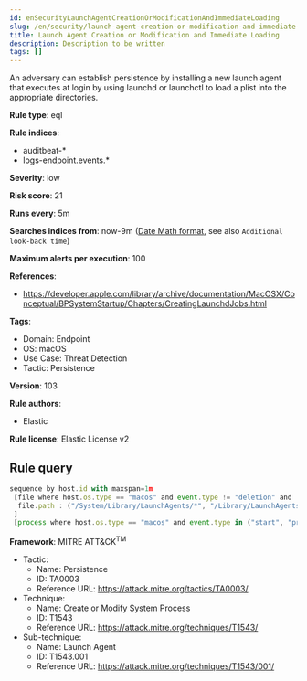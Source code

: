 ```yaml
---
id: enSecurityLaunchAgentCreationOrModificationAndImmediateLoading
slug: /en/security/launch-agent-creation-or-modification-and-immediate-loading
title: Launch Agent Creation or Modification and Immediate Loading
description: Description to be written
tags: []
---
```


<div id="launch-agent-creation-or-modification-and-immediate-loading"></div>

An adversary can establish persistence by installing a new launch agent that executes at login by using launchd or launchctl to load a plist into the appropriate directories.

**Rule type**: eql

**Rule indices**: 

* auditbeat-*
* logs-endpoint.events.*

**Severity**: low

**Risk score**: 21

**Runs every**: 5m

**Searches indices from**: now-9m ([Date Math format](((ref))/common-options.html#date-math), see also <DocLink id="enSecurityRulesUiCreate" section="set-the-rules-schedule">`Additional look-back time`</DocLink>)

**Maximum alerts per execution**: 100

**References**: 

* https://developer.apple.com/library/archive/documentation/MacOSX/Conceptual/BPSystemStartup/Chapters/CreatingLaunchdJobs.html

**Tags**: 

* Domain: Endpoint
* OS: macOS
* Use Case: Threat Detection
* Tactic: Persistence

**Version**: 103

**Rule authors**: 

* Elastic

**Rule license**: Elastic License v2

## Rule query

```js
sequence by host.id with maxspan=1m
 [file where host.os.type == "macos" and event.type != "deletion" and
  file.path : ("/System/Library/LaunchAgents/*", "/Library/LaunchAgents/*", "/Users/*/Library/LaunchAgents/*")
 ]
 [process where host.os.type == "macos" and event.type in ("start", "process_started") and process.name == "launchctl" and process.args == "load"]

```

**Framework**: MITRE ATT&CK<sup>TM</sup>

* Tactic:
    * Name: Persistence
    * ID: TA0003
    * Reference URL: https://attack.mitre.org/tactics/TA0003/
* Technique:
    * Name: Create or Modify System Process
    * ID: T1543
    * Reference URL: https://attack.mitre.org/techniques/T1543/
* Sub-technique:
    * Name: Launch Agent
    * ID: T1543.001
    * Reference URL: https://attack.mitre.org/techniques/T1543/001/

